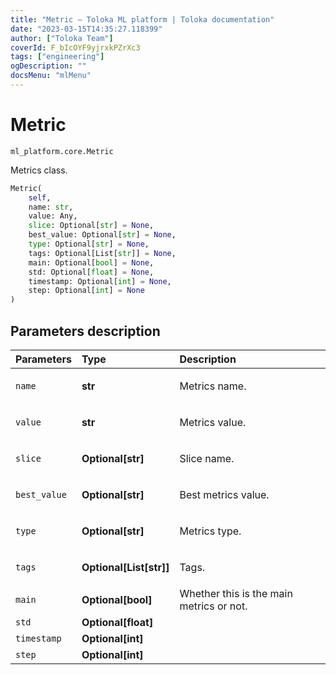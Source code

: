 ```yaml
---
title: "Metric — Toloka ML platform | Toloka documentation"
date: "2023-03-15T14:35:27.118399"
author: ["Toloka Team"]
coverId: F_bIcOYF9yjrxkPZrXc3
tags: ["engineering"]
ogDescription: ""
docsMenu: "mlMenu"
---
```


# Metric

`ml_platform.core.Metric`

Metrics class.

```python
Metric(
    self,
    name: str,
    value: Any,
    slice: Optional[str] = None,
    best_value: Optional[str] = None,
    type: Optional[str] = None,
    tags: Optional[List[str]] = None,
    main: Optional[bool] = None,
    std: Optional[float] = None,
    timestamp: Optional[int] = None,
    step: Optional[int] = None
)
```



## Parameters description

| Parameters | Type | Description |
| :----------| :----| :-----------|
`name`|**str**| <p>Metrics name.</p>
`value`|**str**| <p>Metrics value.</p>
`slice`|**Optional\[str\]**| <p>Slice name.</p>
`best_value`|**Optional\[str\]**| <p>Best metrics value.</p>
`type`|**Optional\[str\]**| <p>Metrics type.</p>
`tags`|**Optional\[List\[str\]\]**| <p>Tags.</p>
`main`|**Optional\[bool\]**| Whether this is the main metrics or not.
`std`|**Optional\[float\]**|
`timestamp`|**Optional\[int\]**|
`step`|**Optional\[int\]**|
